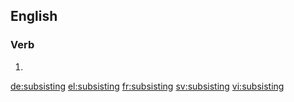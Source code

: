 ==English==

===Verb===
{{head|en}}

# {{present participle of|subsist}}

[[de:subsisting]]
[[el:subsisting]]
[[fr:subsisting]]
[[sv:subsisting]]
[[vi:subsisting]]